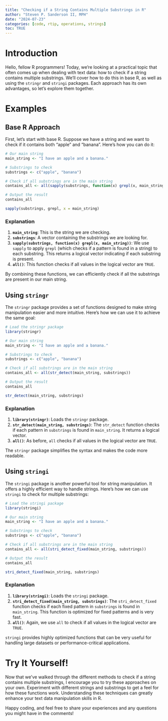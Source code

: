 ```yaml
---
title: "Checking if a String Contains Multiple Substrings in R"
author: "Steven P. Sanderson II, MPH"
date: "2024-07-23"
categories: [code, rtip, operations, strings]
toc: TRUE
---
```


# Introduction

Hello, fellow R programmers! Today, we're looking at a practical topic that often comes up when dealing with text data: how to check if a string contains multiple substrings. We'll cover how to do this in base R, as well as using the `stringr` and `stringi` packages. Each approach has its own advantages, so let's explore them together.

# Examples

## Base R Approach

First, let's start with base R. Suppose we have a string and we want to check if it contains both "apple" and "banana". Here's how you can do it:

```r
# Our main string
main_string <- "I have an apple and a banana."

# Substrings to check
substrings <- c("apple", "banana")

# Check if all substrings are in the main string
contains_all <- all(sapply(substrings, function(x) grepl(x, main_string)))

# Output the result
contains_all

sapply(substrings, grepl, x = main_string)
```

### Explanation

1.    **`main_string`**: This is the string we are checking.
2.    **`substrings`**: A vector containing the substrings we are looking for.
3.    **`sapply(substrings, function(x) grepl(x, main_string))`**: We use `sapply` to apply `grepl` (which checks if a pattern is found in a string) to each substring. This returns a logical vector indicating if each substring is present.
4.    **`all()`**: This function checks if all values in the logical vector are `TRUE`.

By combining these functions, we can efficiently check if all the substrings are present in our main string.

## Using `stringr`

The `stringr` package provides a set of functions designed to make string manipulation easier and more intuitive. Here's how we can use it to achieve the same goal:

```r
# Load the stringr package
library(stringr)

# Our main string
main_string <- "I have an apple and a banana."

# Substrings to check
substrings <- c("apple", "banana")

# Check if all substrings are in the main string
contains_all <- all(str_detect(main_string, substrings))

# Output the result
contains_all

str_detect(main_string, substrings)
```

### Explanation

1.    **`library(stringr)`**: Loads the `stringr` package.
2.    **`str_detect(main_string, substrings)`**: The `str_detect` function checks if each pattern in `substrings` is found in `main_string`. It returns a logical vector.
3.    **`all()`**: As before, `all` checks if all values in the logical vector are `TRUE`.

The `stringr` package simplifies the syntax and makes the code more readable.

## Using `stringi`

The `stringi` package is another powerful tool for string manipulation. It offers a highly efficient way to handle strings. Here's how we can use `stringi` to check for multiple substrings:

```r
# Load the stringi package
library(stringi)

# Our main string
main_string <- "I have an apple and a banana."

# Substrings to check
substrings <- c("apple", "banana")

# Check if all substrings are in the main string
contains_all <- all(stri_detect_fixed(main_string, substrings))

# Output the result
contains_all

stri_detect_fixed(main_string, substrings)
```

### Explanation

1.    **`library(stringi)`**: Loads the `stringi` package.
2.    **`stri_detect_fixed(main_string, substrings)`**: The `stri_detect_fixed` function checks if each fixed pattern in `substrings` is found in `main_string`. This function is optimized for fixed patterns and is very fast.
3.    **`all()`**: Again, we use `all` to check if all values in the logical vector are `TRUE`.

`stringi` provides highly optimized functions that can be very useful for handling large datasets or performance-critical applications.

# Try It Yourself!

Now that we've walked through the different methods to check if a string contains multiple substrings, I encourage you to try these approaches on your own. Experiment with different strings and substrings to get a feel for how these functions work. Understanding these techniques can greatly enhance your text data manipulation skills in R.

Happy coding, and feel free to share your experiences and any questions you might have in the comments!